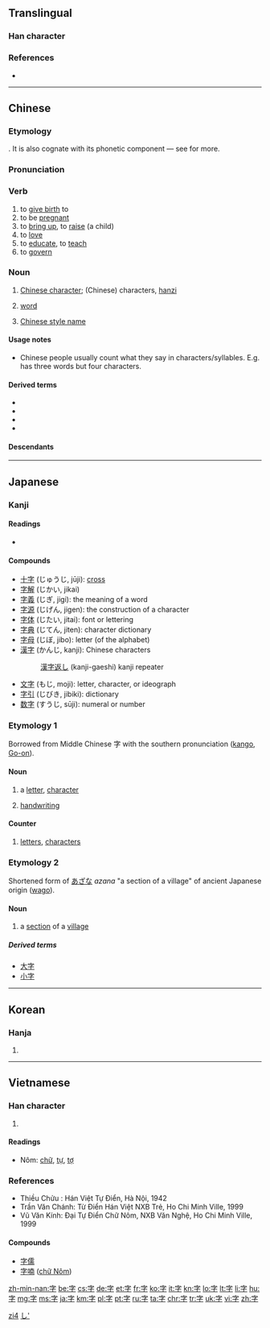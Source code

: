 ==Translingual==
{{stroke order|strokes=6}}

===Han character===
{{Han char|rad=子|rn=39|as=03|sn=6|four=3040<sub>7</sub>|canj=十弓木 (JND)|ids=⿱[[宀]][[子]]}}

===References===
* {{Han ref|kx=0277.180|dkj=06942|dj=0545.070|hdz=21010.020|uh=5B57|ud=23383|bh=A672|bd=42610}}

----
==Chinese==
{{zh-hanzi-box|字}}

===Etymology===
{{Han compound|宀|子|c1=s|c2=p|t1=roof|t2=child|ls=psc}}. It is also cognate with its phonetic component {{zh-l|子}} — see {{etyl|sit-pro|zh}} {{m|sit-pro|*tsa ~ za}} for more.

===Pronunciation===
{{zh-pron
|m=zì
|c=zi6
|h=poj=[[sṳ̀]] (sṳ3), [[tshṳ̀]] (tshṳ3);hpy=si4, su4
|mn=jī/lī
|w=3zr
|mc=y
|oc=y
|ma=y
|cat=v,n
}}

===Verb===
{{zh-verb}} {{tcx|obsolete|lang=zh}}

# to [[give birth]] to
# to be [[pregnant]]
# to [[bring up]], to [[raise]] (a child)
# to [[love]]
# to [[educate]], to [[teach]]
# to [[govern]]

===Noun===
{{zh-noun}}

# [[Chinese character]]; (Chinese) characters, [[hanzi]]
#: {{zh-usex|這個 字 怎麼 念？|How do you pronounce/read this character?|link=yes}}
# [[word]]
# {{senseid|cmn|style name}} {{context|historic|lang=cmn}} [[w:Chinese style name|Chinese style name]]

====Usage notes====
* Chinese people usually count what they say in characters/syllables. E.g. {{l|zh|[[我]][[不]][[知道]]|tr=wǒ bù zhīdào}} has three words but four characters.

====Derived terms====
* {{zh-l|丁字}}
* {{zh-l|寫字|写字}}
* {{zh-l|文字}}
* {{zh-l|漢字|汉字}}

====Descendants====
{{Sinoxenic-word|字|じ|자|tự}}

[[Category:Beginning Mandarin|zi4]]

----

==Japanese==

===Kanji===
{{ja-kanji|grade=1}}

====Readings====
* {{ja-readings
|goon=[[じ]] (ji)
|kanon=[[し]] (shi) {{qualifier|non-[[w:Jōyō kanji|Jōyō]] reading}}
|kun=[[あざ]] (aza), [[うむ]] (umu), [[ます]] (masu)}}

====Compounds====
* [[十字]] (じゅうじ, jūji): [[cross]]
* [[字解]] (じかい, jikai)
* [[字義]] (じぎ, jigi): the meaning of a word
* [[字源]] (じげん, jigen): the construction of a character
* [[字体]] (じたい, jitai): font or lettering
* [[字典]] (じてん, jiten): character dictionary
* [[字母]] (じぼ, jibo): letter (of the alphabet)
* [[漢字]] (かんじ, kanji): Chinese characters
*: [[漢字返し]] (kanji-gaeshi) kanji repeater
* [[文字]] (もじ, moji): letter, character, or ideograph
* [[字引]] (じびき, jibiki): dictionary
* [[数字]] (すうじ, sūji): numeral or number

===Etymology 1===
Borrowed from Middle Chinese 字 with the southern pronunciation ([[kango]], [[Go-on]]).

====Noun====
{{ja-noun|じ}}

# a [[letter]], [[character]]
#: {{ja-usex|この字は何と読みますか？|この じ は なん と よみますか？|How do you pronounce this character?}}
# [[handwriting]]
#: {{ja-usex|彼女は字が上手い。|かのじょ は じ が うまい。|She has good handwriting.}}

====Counter====
{{ja-pos|じ|counter}}

# [[letters]], [[characters]]
#: {{ja-usex|４０字以内で書いてください。|よん じゅう じ いない で かいて ください。|Please write it down in 40 letters or fewer.}}

===Etymology 2===
Shortened form of [[あざな]] ''azana'' "a section of a village" of ancient Japanese origin ([[wago]]).

====Noun====
{{ja-noun|あざ}}

# a [[section]] of a [[village]]

=====Derived terms=====
* [[大字]]
* [[小字]]

[[Category:1000 Japanese basic words|し']]
----

==Korean==

===Hanja===
{{ko-hanja|hangeul=자|eumhun=글자|rv=|mr=cha}}

# {{defn|lang=ko|sort=子03}}

----
==Vietnamese==

===Han character===
{{vi-hantu|[[tự]], [[chữ]], [[tợ]]}}

# {{defn|lang=vi|sort=子03}}

====Readings====
* Nôm: [[chữ]], [[tự]], [[tợ]]

===References===
* Thiều Chửu : Hán Việt Tự Điển, Hà Nội, 1942
* Trần Văn Chánh: Từ Điển Hán Việt NXB Trẻ, Ho Chi Minh Ville, 1999
* Vũ Văn Kính: Đại Tự Điển Chữ Nôm, NXB Văn Nghệ, Ho Chi Minh Ville, 1999

====Compounds====
* [[字儒]]
* [[字喃]] ([[chữ Nôm]])

[[zh-min-nan:字]]
[[be:字]]
[[cs:字]]
[[de:字]]
[[et:字]]
[[fr:字]]
[[ko:字]]
[[it:字]]
[[kn:字]]
[[lo:字]]
[[lt:字]]
[[li:字]]
[[hu:字]]
[[mg:字]]
[[ms:字]]
[[ja:字]]
[[km:字]]
[[pl:字]]
[[pt:字]]
[[ru:字]]
[[ta:字]]
[[chr:字]]
[[tr:字]]
[[uk:字]]
[[vi:字]]
[[zh:字]]